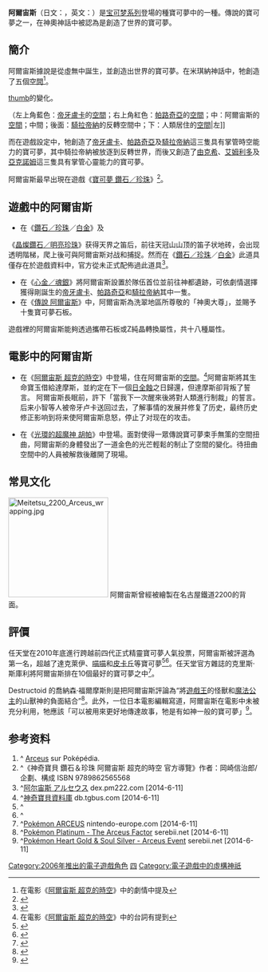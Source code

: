 {{noteTA
|G1=神奇寶貝
}}
{{About|一种寶可夢|2022年发售的寶可夢系列游戏|寶可夢傳說 阿爾宙斯}}
{{Pokemon Infobox |
image=[[Image:Arceus.png|180px]] |<!-- 圖片 -->
name=阿爾宙斯 |<!-- 名字 -->
number=493|<!-- 全國編號 -->
prev=[[第四世代寶可夢列表#謝米|謝米]] |<!-- 前項 -->
next=[[比克提尼|比克提尼]] |<!-- 後項 -->
japanese=アルセウス - Arceus |<!-- 日文名稱 -->
english=Arceus|<!-- 英文名稱 -->
evolvesfrom=無 |<!-- 進化自 -->
evolvesto=無 |<!-- 可進化成 -->
stage=基本 |<!-- 進化等級 -->
<!--
進化等級分為基本，一級進化，二級進化及幼生期四種
-->
species=創造寶可夢 |<!-- 總類 -->
type=一般 |<!-- 屬性一 -->
height=3.2  |
metricheight=|
weight=320.47  |
metricweight=320.0kg  |
color=白色／淡黃色（一般型態）<br>型態改變時，顏色也會跟著改變 |<!-- 顏色 -->
ability=多屬性 |<!-- 特性 -->
move=|<!-- 絕招 -->
shinycolor=|<!-- 閃光顏色 -->
}}
'''阿爾宙斯'''（日文：'''{{lang|ja|アルセウス}}'''，英文：'''{{lang|en|Arceus}}'''）是[[宝可梦系列|宝可梦系列]]登場的{{NUMBEROFPOKEMON}}種寶可夢中的一種。傳說的寶可夢之一，在神奧神話中被認為是創造了世界的寶可夢。

==簡介==
阿爾宙斯據說是從虛無中誕生，並創造出世界的寶可夢。在米琪納神話中，牠創造了五個[[多世界詮釋|空間]]<ref>在電影《[[神奇寶貝劇場版：阿爾宙斯_超克的時空|阿爾宙斯 超克的時空]]》中的劇情中提及</ref>。

[[image:時空儀.jpg|thumb]]的變化。

（左上角藍色：[[帝牙盧卡|帝牙盧卡]]的[[多世界詮釋|空間]]；右上角紅色：[[帕路奇亞|帕路奇亞]]的[[多世界詮釋|空間]]；中：阿爾宙斯的[[多世界詮釋|空間]]；中間；後面：[[騎拉帝納|騎拉帝納]]的反轉空間中；下：人類居住的[[多世界詮釋|空間]]|左]]

而在遊戲設定中，牠創造了[[帝牙盧卡|帝牙盧卡]]、[[帕路奇亞|帕路奇亞]]及[[騎拉帝納|騎拉帝納]]這三隻具有掌管時空能力的寶可夢，其中騎拉帝納被放逐到反轉世界，而後又創造了[[由克希|由克希]]、[[艾姆利多|艾姆利多]]及[[亞克諾姆|亞克諾姆]]這三隻具有掌管心靈能力的寶可夢。

阿爾宙斯最早出現在遊戲《[[寶可夢_鑽石／珍珠|寶可夢 鑽石／珍珠]]》<ref name="jeu vidéo">{{Cite web |url=http://jeuvideo.afjv.com/jv.php?id=45&t=Pok%E9mon%20:%20Or%20HeartGold%20-%20Pok%E9mon%20:%20Argent%20SoulSilve |title=Pokémon : Or HeartGold - Pokémon : Argent SoulSilver |publisher=afjv.com |date=2010年5月1日 |accessdate=2014年6月11日 |archive-date=2019年7月13日 |archive-url=https://web.archive.org/web/20190713142818/https://jeuvideo.afjv.com/news/45_.htm |dead-url=no }}</ref>。

==遊戲中的阿爾宙斯==

* 在《[[寶可夢_鑽石／珍珠|鑽石／珍珠]]／[[寶可夢_白金|白金]]》及
《[[寶可夢_晶燦鑽石／明亮珍珠|晶燦鑽石／明亮珍珠]]》获得天界之笛后，前往天冠山山顶的笛子状地砖，会出现透明階梯，爬上後可與阿爾宙斯对战和捕捉。然而在《[[寶可夢_鑽石／珍珠|鑽石／珍珠]]／[[寶可夢_白金|白金]]》此道具僅存在於遊戲資料中，官方從未正式配佈過此道具<ref name="GTMA NOA">{{cite web|title=Get The Mighty Arceus|url=http://gamesites.nintendo.com.au/arceus/|accessdate=2009-11-08|date=|publisher=[[Nintendo|Nintendo]]|archiveurl=https://web.archive.org/web/20091109021208/http://gamesites.nintendo.com.au/arceus/|archivedate=2009-11-09|deadurl=yes}} </ref>。

* 在《[[寶可夢_心金／魂銀|心金／魂銀]]》將阿爾宙斯設置於隊伍首位並前往神都遺跡，可依劇情選擇獲得剛誕生的[[帝牙盧卡|帝牙盧卡]]、[[帕路奇亞|帕路奇亞]]和[[騎拉帝納|騎拉帝納]]其中一隻。
* 在《[[寶可夢傳說_阿爾宙斯|傳說 阿爾宙斯]]》中，阿爾宙斯為洗翠地區所尊敬的「神奧大尊」，並賜予十隻寶可夢石板。

遊戲裡的阿爾宙斯能夠透過攜帶石板或Z純晶轉換屬性，共十八種屬性。

==電影中的阿爾宙斯==

* 在《[[神奇寶貝劇場版：阿爾宙斯_超克的時空|阿爾宙斯 超克的時空]]》中登場，住在阿爾宙斯的[[多世界詮釋|空間]]。<ref>在電影《[[神奇寶貝劇場版：阿爾宙斯_超克的時空|阿爾宙斯 超克的時空]]》中的台詞有提到</ref>阿爾宙斯將其生命寶玉借給達摩斯，並約定在下一個[[日全蝕|日全蝕]]之日歸還，但達摩斯卻背叛了誓言。 阿爾宙斯長眠前，許下「當我下一次醒來後將對人類進行制裁」的誓言。后来小智等人被帝牙卢卡送回过去，了解事情的发展并修复了历史，最终历史修正影响到将来使阿爾宙斯息怒，停止了对现在的攻击。

* 在《[[Pokemon_the_movie_XY_光環的超魔神_胡帕|光環的超魔神 胡帕]]》中登場。面對使得一眾傳說寶可夢束手無策的空間扭曲，阿爾宙斯的身體發出了一道金色的光芒輕鬆的制止了空間的變化。待扭曲空間中的人員被解救後離開了現場。

== 常見文化 ==
[[File:Meitetsu_2200_Arceus_wrapping.jpg|200px]]
阿爾宙斯曾經被繪製在名古屋鐵道2200的背面。

== 評價 ==
任天堂在2010年底進行跨越前四代正式精靈寶可夢人氣投票，阿爾宙斯被評選為第一名，超越了達克萊伊、[[喵喵_(神奇寶貝)|喵喵]]和[[皮卡丘|皮卡丘]]等寶可夢<ref name="1up">{{cite web|title=Pokemon Black/White: How a Pokemon Comes to America|url=http://www.1up.com/previews/pokemon-blackwhite-coming-america?pager.offset=1|first=Kat|last=Bailey|publisher=1up Games|work=1up.com|date=2011-01-31|accessdate=2011-11-30|deadurl=yes|archiveurl=https://web.archive.org/web/20120419002214/http://www.1up.com/previews/pokemon-blackwhite-coming-america?pager.offset=1|archivedate=2012-04-19}} </ref><ref>{{cite web |url=http://www.officialnintendomagazine.co.uk/21237/news/most-popular-pokemon-revealed/ |title=Nintendo News: Most popular Pokemon revealed |publisher=Official Nintendo Magazine |date=2010-11-08 |accessdate=2011-12-07 |deadurl=yes |archiveurl=https://web.archive.org/web/20110219224646/http://www.officialnintendomagazine.co.uk/21237/news/most-popular-pokemon-revealed/ |archivedate=2011-02-19 }} </ref>。任天堂官方雜誌的克里斯·斯庫利將阿爾宙斯排在10個最好的寶可夢之中<ref>{{cite web |url=http://www.officialnintendomagazine.co.uk/16559/features/10-best-pokmon/ |title=Nintendo Feature: 10 Best Pokémon |publisher=Official Nintendo Magazine |date=2010-04-24 |accessdate=2011-12-07 |deadurl=yes |archiveurl=https://web.archive.org/web/20111016023734/http://www.officialnintendomagazine.co.uk/16559/features/10-best-pokmon/ |archivedate=2011-10-16 }} </ref>。

Destructoid
的喬納森·福爾摩斯則是把阿爾宙斯評論為“將[[遊戲王|遊戲王]]的怪獸和[[魔法公主|魔法公主]]的山獸神的負面結合”<ref>{{cite web |url=http://www.destructoid.com/god-of-pokemon-dlc-coming-next-month-to-toys-r-us-152487.phtml |title=God of Pokemon DLC coming next month to Toys R Us |publisher=Destructoid |date= |accessdate=2011-12-07 |archive-date=2019-09-12 |archive-url=https://web.archive.org/web/20190912192544/https://www.destructoid.com/god-of-pokemon-dlc-coming-next-month-to-toys-r-us-152487.phtml |dead-url=no }}</ref>。此外，一位日本電影編輯寫道，阿爾宙斯在電影中未被充分利用，牠應該「可以被用來更好地傳達故事，牠是有如神一般的寶可夢」<ref>{{cite web |url=http://japancinema.net/2010/05/05/pokemon-arceus-and-the-jewel-of-life-review/ |title=Pokémon: Arceus and the Jewel of Life – Review |publisher=Japan Cinema |date=1988-10-31 |accessdate=2011-12-07 |deadurl=yes |archiveurl=https://web.archive.org/web/20111016015219/http://japancinema.net/2010/05/05/pokemon-arceus-and-the-jewel-of-life-review/ |archivedate=2011-10-16 }} </ref>。

== 参考资料 ==
{{reflist}}
{{refbegin}}
#^ [http://www.pokepedia.fr/index.php/Arceus Arceus] {{Wayback|url=http://www.pokepedia.fr/index.php/Arceus |date=20170922103724 }} sur Poképédia.{{fr}}
#^《神奇寶貝 鑽石＆珍珠 阿爾宙斯 超克的時空 官方導覽》作者：岡崎信治郎/企劃、構成 ISBN 9789862565568 
#^[http://dex.pm222.com/bwdex/index.php?index=pokemon&id=493 阿尔宙斯 アルセウス] {{Wayback|url=http://dex.pm222.com/bwdex/index.php?index=pokemon&id=493 |date=20210124173507 }} dex.pm222.com [2014-6-11]
#^[https://web.archive.org/web/20110322035734/http://db.tgbus.com/Pokemon/ 神奇寶貝資料庫] db.tgbus.com [2014-6-11] 
#^{{cite video game | title = [[Pokémon_Pearl|Pokémon Pearl]] | developer = Game Freak | publisher = Nintendo | date = 2007-04-22 | level = Pokédex entry | quote = It is told in mythology that this Pokémon was born before the universe even existed. }}
#^{{Cite book|author=Pokémon USA| title=Pokémon HeartGold & SoulSilver: The Official Pokémon Kanto Guide & National Pokédex: Official Strategy Guide| year=2010|editor=Prima Games|id=ISBN 978-0307468055|pages=page. 449-450}}
#^[http://microsite.nintendo-europe.com/arceus/nlNL/index.html Pokémon ARCEUS] nintendo-europe.com [2014-6-11]
#^[http://serebii.net/platinum/arceus.shtml Pokémon Platinum - The Arceus Factor] {{Wayback|url=http://serebii.net/platinum/arceus.shtml |date=20210420003203 }} serebii.net [2014-6-11]
#^[http://serebii.net/heartgoldsoulsilver/arceus.shtml Pokémon Heart Gold & Soul Silver - Arceus Event] {{Wayback|url=http://serebii.net/heartgoldsoulsilver/arceus.shtml |date=20210418164427 }} serebii.net [2014-6-11]
{{refend}}

{{寶可夢列表}}
{{DEFAULTSORT:Arceus}}
[[Category:2006年推出的電子遊戲角色|Category:2006年推出的電子遊戲角色]]
[[Category:寶可夢世代|四]]
[[Category:電子遊戲中的虛構神祇|Category:電子遊戲中的虛構神祇]]